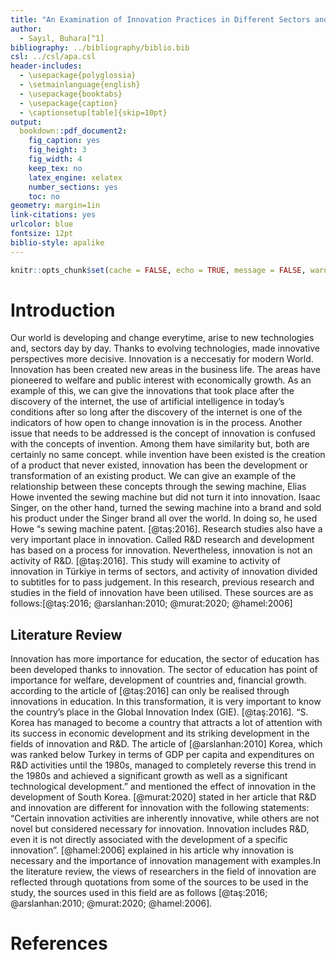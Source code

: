 ```yaml
---
title: "An Examination of Innovation Practices in Different Sectors and Subcategories in Turkey."
author: 
  - Sayıl, Buhara[^1]
bibliography: ../bibliography/biblio.bib
csl: ../csl/apa.csl
header-includes:
  - \usepackage{polyglossia}
  - \setmainlanguage{english}
  - \usepackage{booktabs}
  - \usepackage{caption} 
  - \captionsetup[table]{skip=10pt}
output:
  bookdown::pdf_document2:
    fig_caption: yes
    fig_height: 3
    fig_width: 4
    keep_tex: no
    latex_engine: xelatex
    number_sections: yes
    toc: no
geometry: margin=1in
link-citations: yes
urlcolor: blue
fontsize: 12pt
biblio-style: apalike
---
```

```r
knitr::opts_chunk$set(cache = FALSE, echo = TRUE, message = FALSE, warning = FALSE)
```

<!-- ======================================================================= -->
<!-- ============================== FOOTNOTES ============================== -->
<!-- ======================================================================= -->
[^1]: 19080415, [Github Repo](https://github.com/Buharas/19080415)



# Introduction
Our world is developing and change everytime, arise to new technologies and, sectors day by day. Thanks to evolving technologies, made innovative perspectives more decisive. Innovation is a neccesatiy for modern World. Innovation has been created new areas in the business life. The areas have pioneered to welfare and public interest with economically growth. As an example of this, we can give the innovations that took place after the discovery of the internet, the use of artificial intelligence in today's conditions after so long after the discovery of the internet is one of the indicators of how open to change innovation is in the process. Another issue that needs to be addressed is the concept of innovation is confused with the concepts of invention. Among them have similarity but, both are certainly no same concept. while invention have been existed is the creation of a product that never existed, innovation has been the development or transformation of an existing product. We can give an example of the relationship between these concepts through the sewing machine, Elias Howe invented the sewing machine but did not turn it into innovation. Isaac Singer, on the other hand, turned the sewing machine into a brand and sold his product under the Singer brand all over the world. In doing so, he used Howe "s sewing machine patent. [@taş:2016]. Research studies also have a very important place in innovation. Called R&D research and development has based on a process for innovation. Nevertheless, innovation is not an activity of R&D. [@taş:2016]. This study will examine to activity of innovation in Türkiye in terms of sectors, and activity of innovation divided to subtitles for to pass judgement. In this research, previous research and studies in the field of innovation have been utilised. These sources are as follows:[@taş:2016; @arslanhan:2010; @murat:2020; @hamel:2006]


## Literature Review

Innovation has more importance for education, the sector of education has been developed thanks to innovation. The sector of education has point of importance for welfare, development of countries and, financial growth. according to the article of [@taş:2016] can only be realised through innovations in education. In this transformation, it is very important to know the country's place in the Global Innovation Index (GIE). [@taş:2016]. 
"S. Korea has managed to become a country that attracts a lot of attention with its success in economic development and its striking development in the fields of innovation and R&D. The article of [@arslanhan:2010] Korea, which was ranked below Turkey in terms of GDP per capita and expenditures on R&D activities until the 1980s, managed to completely reverse this trend in the 1980s and achieved a significant growth as well as a significant technological development." and mentioned the effect of innovation in the development of South Korea.
 [@murat:2020] stated in her article that R&D and innovation are different for innovation with the following statements:  "Certain innovation activities are inherently innovative, while others are not novel but considered necessary for innovation. Innovation includes R&D, even it is not directly associated with the development of a specific innovation". 
[@hamel:2006] explained in his article why innovation is necessary and the importance of innovation management with examples.In the literature review, the views of researchers in the field of innovation are reflected through quotations from some of the sources to be used in the study, the sources used in this field are as follows [@taş:2016; @arslanhan:2010; @murat:2020; @hamel:2006].




\newpage
# References {#references}
<div id="refs"></div>

